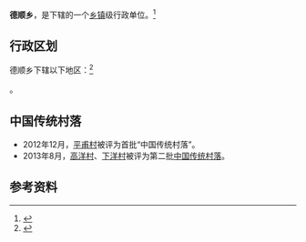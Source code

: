 {{中国乡级行政区|52/26/31/211/000}}

'''德顺乡'''，是{{PRC admin/fullname|52/26/31/211/000|3}}下辖的一个[[乡镇|乡镇]]级行政单位。<ref>{{PRC admin/ref sgc|{{PRC admin/parent|52/26/31/211/000}}}}</ref>

== 行政区划 ==

德顺乡下辖以下地区：<ref>{{PRC admin/ref sgc|52/26/31/211/000}}</ref>

{{PRC admin/children|52/26/31/211/000}}。

==中国传统村落==
* 2012年12月，[[平甫村|平甫村]]被评为首批“中国传统村落”。
* 2013年8月，[[高洋村|高洋村]]、[[下洋村|下洋村]]被评为第二批[[中国传统村落|中国传统村落]]。

== 参考资料 ==

{{reflist}}

{{行政区划小作品}}
{{PRC admin/navcat|52/26/31/211/000}}
